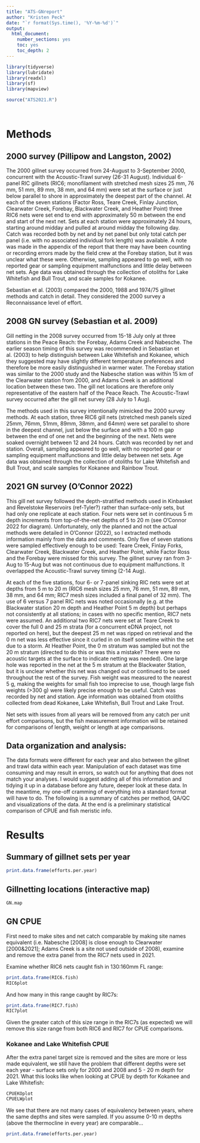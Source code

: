 ```yaml
---
title: "ATS-GNreport"
author: "Kristen Peck"
date: "`r format(Sys.time(), '%Y-%m-%d')`"
output: 
  html_document:
    number_sections: yes
    toc: yes
    toc_depth: 2
---
```


```r
library(tidyverse)
library(lubridate)
library(readxl)
library(sf)
library(mapview)

source("ATS2021.R")




```

# Methods

## 2000 survey (Pillipow and Langston, 2002)

The 2000 gillnet survey occurred from 24-August to 3-September 2000, concurrent with the Acoustic-Trawl survey (26-31 August). Individual 6-panel RIC gillnets (RIC6; monofilament with stretched mesh sizes 25 mm, 76 mm, 51 mm, 89 mm, 38 mm, and 64 mm) were set at the surface or just below parallel to shore in approximately the deepest part of the channel. At each of the seven stations (Factor Ross, Teare Creek, Finlay Junction, Clearwater Creek, Forebay, Blackwater Creek, and Heather Point) three RIC6 nets were set end to end with approximately 50 m between the end and start of the next net. Sets at each station were approximately 24 hours, starting around midday and pulled at around midday the following day. Catch was recorded both by net and by net panel but only total catch per panel (i.e. with no associated individual fork length) was available. A note was made in the appendix of the report that there may have been counting or recording errors made by the field crew at the Forebay station, but it was unclear what these were. Otherwise, sampling appeared to go well, with no reported gear or sampling equipment malfunctions and little delay between net sets. Age data was obtained through the collection of otoliths for Lake Whitefish and Bull Trout, and scale samples for Kokanee. 

Sebastian et al. (2003) compared the 2000, 1988 and 1974/75 gillnet methods and catch in detail. They considered the 2000 survey a Reconnaissance level of effort.

## 2008 GN survey (Sebastian et al. 2009)

Gill netting in the 2008 survey occurred from 15-18 July only at three stations in the Peace Reach: the Forebay, Adams Creek and Nabesche. The earlier season timing of this survey was recommended in Sebastian et al. (2003) to help distinguish between Lake Whitefish and Kokanee, which they suggested may have slightly different temperature preferences and therefore be more easily distinguished in warmer water. The Forebay station was similar to the 2000 study and the Nabesche station was within 15 km of the Clearwater station from 2000, and Adams Creek is an additional location between these two. The gill net locations are therefore only representative of the eastern half of the Peace Reach. The Acoustic-Trawl survey occurred after the gill net survey (28 July to 1 Aug). 

The methods used in this survey intentionally mimicked the 2000 survey methods. At each station, three RIC6 gill nets (stretched mesh panels sized 25mm, 76mm, 51mm, 89mm, 38mm, and 64mm) were set parallel to shore in the deepest channel, just below the surface and with a 100 m gap between the end of one net and the beginning of the next. Nets were soaked overnight between 12 and 24 hours. Catch was recorded by net and station. Overall, sampling appeared to go well, with no reported gear or sampling equipment malfunctions and little delay between net sets.  Age data was obtained through the collection of otoliths for Lake Whitefish and Bull Trout, and scale samples for Kokanee and Rainbow Trout.

## 2021 GN survey (O’Connor 2022)

This gill net survey followed the depth-stratified methods used in Kinbasket and Revelstoke Reservoirs (ref-Tyler?) rather than surface-only sets, but had only one replicate at each station. Four nets were set in continuous 5 m depth increments from top-of-the-net depths of 5 to 20 m (see O’Connor 2022 for diagram). Unfortunately, only the planned and not the actual methods were detailed in O’Connor (2022), so I extracted methods information mainly from the data and comments. Only five of seven stations were sampled effectively enough to be used:  Teare Creek, Finlay Forks, Clearwater Creek, Blackwater Creek, and Heather Point, while Factor Ross and the Forebay were missed for this survey. The gillnet survey ran from 3-Aug to 15-Aug but was not continuous due to equipment malfunctions. It overlapped the Acoustic-Trawl survey timing (2-14 Aug).

At each of the five stations, four 6- or 7-panel sinking RIC nets were set at depths from 5 m to 20 m (RIC6 mesh sizes 25 mm, 76 mm, 51 mm, 89 mm, 38 mm, and 64 mm; RIC7 mesh sizes included a final panel of 32 mm). The use of 6 versus 7 panel RIC nets was noted occasionally (e.g. at the Blackwater station 20 m depth and Heather Point 5 m depth) but perhaps not consistently at all stations; in cases with no specific mention, RIC7 nets were assumed. An additional two RIC7 nets were set at Teare Creek to cover the full 0 and 25 m strata (for a concurrent eDNA project, not reported on here), but the deepest 25 m net was ripped on retrieval and the 0 m net was less effective since it curled in on itself sometime within the set due to a storm. At Heather Point, the 0 m stratum was sampled but not the 20 m stratum (directed to do this or was this a mistake? There were no acoustic targets at the surface to indicate netting was needed). One large hole was reported in the net at the 5 m stratum at the Blackwater Station, but it is unclear whether this net was changed out or continued to be used throughout the rest of the survey. Fish weight was measured to the nearest 5 g, making the weights for small fish too imprecise to use, though large fish weights (>300 g) were likely precise enough to be useful. Catch was recorded by net and station. Age information was obtained from otoliths collected from dead Kokanee, Lake Whitefish, Bull Trout and Lake Trout. 

Net sets with issues from all years will be removed from any catch per unit effort comparisons, but the fish measurement information will be retained for comparisons of length, weight or length at age comparisons. 

## Data organization and analysis:
The data formats were different for each year and also between the gillnet and trawl data within each year. Manipulation of each dataset was time consuming and may result in errors, so watch out for anything that does not match your analyses. I would suggest adding all of this information and tidying it up in a database before any future, deeper look at these data. In the meantime, my one-off cramming of everything into a standard format will have to do. The following is a summary of catches per method, QA/QC and visualizations of the data. At the end is a preliminary statistical comparison of CPUE and fish meristic info.

# Results

## Summary of gillnet sets per year

```r
print.data.frame(efforts.per.year)
```

## Gillnetting locations (interactive map)

```r
GN.map
```

## GN CPUE
First need to make sites and net catch comparable by making site names equivalent (i.e. Nabesche [2008] is close enough to Clearwater [2000&2021]; Adams Creek is a site not used outside of 2008), examine and remove the extra panel from the RIC7 nets used in 2021.

Examine whether RIC6 nets caught fish in 130:160mm FL range:

```r

print.data.frame(RIC6.fish)
RIC6plot


```

And how many in this range caught by RIC7s:

```r

print.data.frame(RIC7.fish)
RIC7plot

```

Given the greater catch of this size range in the RIC7s (as expected) we will remove this size range from both RIC6 and RIC7 for CPUE comparisons.

### Kokanee and Lake Whitefish CPUE
After the extra panel target size is removed and the sites are more or less made equivalent, we still have the problem that different depths were set each year - surface sets only for 2000 and 2008 and 5 - 20 m depth for 2021. What this looks like when looking at CPUE by depth for Kokanee and Lake Whitefish:

```r
CPUEKOplot
CPUELWplot
```

We see that there are not many cases of equivalency between years, where the same depths and sites were sampled. If you assume 0-10 m depths (above the thermocline in every year) are comparable...

```r


print.data.frame(efforts.per.year)
```








